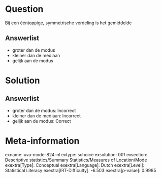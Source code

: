 Question
========

Bij een ééntoppige, symmetrische verdeling is het gemiddelde

Answerlist
----------

* groter dan de modus
* kleiner dan de mediaan
* gelijk aan de modus

Solution
========

Answerlist
----------

* groter dan de modus: Incorrect
* kleiner dan de mediaan: Incorrect
* gelijk aan de modus: Correct

Meta-information
================
exname: uva-mode-824-nl
extype: schoice
exsolution: 001
exsection: Descriptive statistics/Summary Statistics/Measures of Location/Mode
exextra[Type]: Conceptual
exextra[Language]: Dutch
exextra[Level]: Statistical Literacy
exextra[IRT-Difficulty]: -6.503
exextra[p-value]: 0.9985
